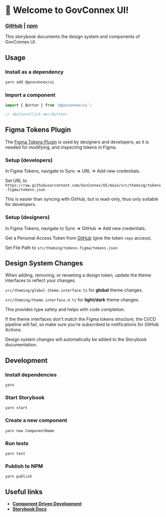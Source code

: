 
<Meta title="Introduction" />

# 🚀 Welcome to GovConnex UI!

### [**GitHub**](https://github.com/GovConnex/UI) | [**npm**](https://www.npmjs.com/package/@govconnex/ui)

This storybook documents the design system and components of GovConnex UI.

## Usage
### Install as a dependency
```bash
yarn add @govconnex/ui
```
### Import a component
```javascript
import { Button } from '@govconnex/ui';

// <Button>Click me</Button>
```

## Figma Tokens Plugin
The [Figma Tokens Plugin](https://www.figma.com/community/plugin/843461159747178978/Figma-Tokens) is used by designers and developers, as it is needed for modifying, and inspecting tokens in Figma.

### Setup (developers)
In Figma Tokens, navigate to Sync => URL => Add new credentials.

Set URL to ```https://raw.githubusercontent.com/GovConnex/UI/main/src/theming/tokens-figma/tokens.json```

This is easier than syncing with GitHub, but is read-only, thus only suitable for developers.

### Setup (designers)

In Figma Tokens, navigate to Sync => GitHub => Add new credentials.

Get a Personal Access Token from [GitHub](https://github.com/settings/tokens) (give the token ```repo``` access).

Set File Path to ```src/theming/tokens-figma/tokens.json```

## Design System Changes

When adding, removing, or renaming a design token, update the theme interfaces to reflect your changes.

```src/theming/global-theme.interface.ts``` for **global** theme changes.

```src/theming/theme.interface.d.ts``` for **light/dark** theme changes.

This provides type safety and helps with code completion.

If the theme interfaces don't match the Figma tokens structure, the CI/CD pipeline will fail,
so make sure you're subscribed to notifications for GitHub Actions.

Design system changes will automatically be added to the Storybook documentation.


## Development
### Install dependencies
```
yarn
```
### Start Storybook
```
yarn start
```
### Create a new component
```
yarn new ComponentName
```

### Run tests
```
yarn test
```
### Publish to NPM
```
yarn publish
```

## Useful links
* [**Component Driven Development**](https://componentdriven.org)
* [**Storybook Docs**](https://storybook.js.org)